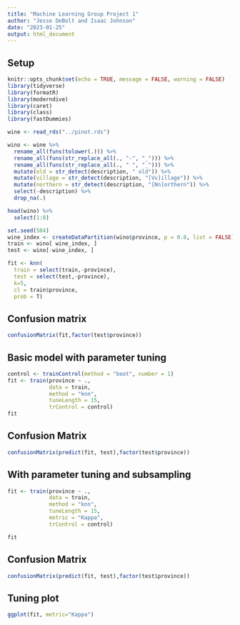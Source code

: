 ---
title: "Machine Learning Group Project 1"
author: "Jesse DeBolt and Isaac Johnson"
date: "2023-01-25"
output: html_document
---

## Setup

```{r setup, message=FALSE, warning=FALSE}
knitr::opts_chunk$set(echo = TRUE, message = FALSE, warning = FALSE)
library(tidyverse)
library(formatR)
library(moderndive)
library(caret)
library(class)
library(fastDummies)

wine <- read_rds("../pinot.rds")

```



```{r}
wino <- wine %>% 
  rename_all(funs(tolower(.))) %>% 
  rename_all(funs(str_replace_all(., "-", "_"))) %>% 
  rename_all(funs(str_replace_all(., " ", "_"))) %>% 
  mutate(old = str_detect(description, " old")) %>% 
  mutate(village = str_detect(description, "[Vv]illage")) %>% 
  mutate(northern = str_detect(description, "[Nn]orthern")) %>% 
  select(-description) %>% 
  drop_na(.)

head(wino) %>% 
  select(1:8)
```


```{r}
set.seed(504)
wine_index <- createDataPartition(wino$province, p = 0.8, list = FALSE)
train <- wino[ wine_index, ]
test <- wino[-wine_index, ]

fit <- knn(
  train = select(train,-province), 
  test = select(test,-province), 
  k=5, 
  cl = train$province, 
  prob = T)

```


## Confusion matrix

```{r tidy=T, strip.white=T, comment=""}
confusionMatrix(fit,factor(test$province))
```

## Basic model with parameter tuning

```{r}
control <- trainControl(method = "boot", number = 1)
fit <- train(province ~ .,
             data = train, 
             method = "knn",
             tuneLength = 15,
             trControl = control)
fit
```


## Confusion Matrix
```{r}
confusionMatrix(predict(fit, test),factor(test$province))
```


## With parameter tuning and subsampling

```{r}
fit <- train(province ~ .,
             data = train, 
             method = "knn",
             tuneLength = 15,
             metric = "Kappa",
             trControl = control)

fit
```

## Confusion Matrix
```{r}
confusionMatrix(predict(fit, test),factor(test$province))
```

## Tuning plot

```{r}
ggplot(fit, metric="Kappa")

```